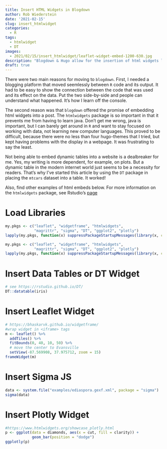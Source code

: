 ```yaml
---
title: Insert HTML Widgets in Blogdown
author: Rob Wiederstein
date: '2021-02-15'
slug: insert_htmlwidget
categories:
  - R
tags:
  - htmlwidget
  - DT
images:
  - 2021/02/15/insert_htmlwidget/leaflet-widget-embed-1200-630.jpg
description: "Blogdown & Hugo allow for the insertion of html widgets like leaflet. This is a huge time saver because one doesn't need to learn java and can instead stay within the `R` environment."
draft: true
---
```


There were two main reasons for moving to `blogdown`.  First, I needed a blogging platform that moved seemlessly between `R` code and its output.  It had to be easy to show the connection between the code that was used and its effect on the data. Put the two side-by-side and  people can understand what happened.  It's how I learn off the console.

The second reason was that `blogdown` offered the promise of embedding html widgets into a post.  The `htmlwidgets` package is so important in that it prevents me from having to learn java.  Don't get me wrong, java is important, but I can barely get around in `R` and want to stay focused on working with data, not learning new computer languages. This proved to be difficult, because there were no less than four hugo-themes that I tried, but kept having problems with the display in a webpage.  It was frustrating to say the least.

Not being able to embed dynamic tables into a website is a dealbreaker for me. Yes, my writing is more dependent, for example, on plots.  But a dynamic table in the modern internet world just seems to be a necessity for readers.  That's why I've started this article by using the `DT` package in placing the `mtcars` dataset into a table.  It worked!

Also, find other examples of html embeds below. For more information on the `htmlwidgets` package, see Rstudio's [page](http://www.htmlwidgets.org)


# Load Libraries

```r
my.pkgs <- c("leaflet", "widgetframe", "htmlwidgets",
             "magrittr", "sigma", "DT", "ggplot2", "plotly")
lapply(my.pkgs, function(x) suppressPackageStartupMessages(library(x, character.only = T)))
```

```r
my.pkgs <- c("leaflet", "widgetframe", "htmlwidgets",
             "magrittr", "sigma", "DT", "ggplot2", "plotly")
lapply(my.pkgs, function(x) suppressPackageStartupMessages(library(x, character.only = T)))
```

# Insert Data Tables or DT Widget

```r
# see https://rstudio.github.io/DT/
DT::datatable(iris)
```

# Insert Leaflet Widget

```r
# https://bhaskarvk.github.io/widgetframe/
#wrap widget in <iframe> tags
m <- leaflet() %>%
  addTiles() %>%
  fitBounds(0, 40, 10, 50) %>%
  # move the center to Evansville
  setView(-87.569908, 37.975712, zoom = 15)
frameWidget(m)
```

# Insert Sigma JS

```r
data <- system.file("examples/ediaspora.gexf.xml", package = "sigma")
sigma(data)
```

# Insert Plotly Widget


```r
#https://www.htmlwidgets.org/showcase_plotly.html
p <- ggplot(data = diamonds, aes(x = cut, fill = clarity)) +
            geom_bar(position = "dodge")
ggplotly(p)
```
